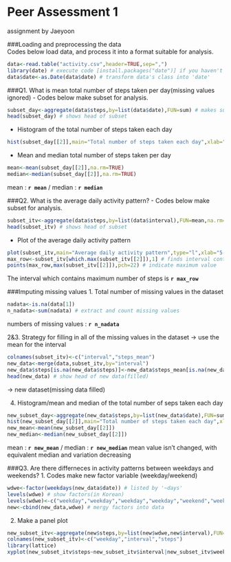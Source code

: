 Peer Assessment 1  
=====================
assignment by Jaeyoon

###Loading and preprocessing the data  
Codes below load data, and process it into a format suitable for analysis.
```r
data<-read.table("activity.csv",header=TRUE,sep=",")
library(date) # execute code [install.packages("date")] if you haven't installed packages "date" 
data$date<-as.Date(data$date) # transform data's class into 'date'
```

###Q1. What is mean total number of steps taken per day(missing values ignored)
- Codes below make subset for analysis.
```r
subset_day<-aggregate(data$steps,by=list(data$date),FUN=sum) # makes subset which counts steps by(per) date 
head(subset_day) # shows head of subset
```
- Histogram of the total number of steps taken each day
```r
hist(subset_day[[2]],main="Total number of steps taken each day",xlab="sum of steps") # makes histogram
```  

- Mean and median total number of steps taken per day
```r
mean<-mean(subset_day[[2]],na.rm=TRUE)
median<-median(subset_day[[2]],na.rm=TRUE)
```
mean : **`r mean`** / median : **`r median`**
  
###Q2. What is the average daily activity pattern?
- Codes below make subset for analysis.
```r
subset_itv<-aggregate(data$steps,by=list(data$interval),FUN=mean,na.rm=TRUE) # makes subset which average(mean) steps by(per) intervals
head(subset_itv) # shows head of subset
```
- Plot of the average daily activity pattern
```r
plot(subset_itv,main="Average daily activity pattern",type="l",xlab="5-minute interval",ylab="average number of steps taken, averaged across all days") # makes plot
max_row<-subset_itv[which.max(subset_itv[[2]]),1] # finds interval contains maximum number of steps
points(max_row,max(subset_itv[[2]]),pch=22) # indicate maximum value
```

The interval which contains maximum number of steps is **`r max_row`** 

###Imputing missing values
1. Total number of missing values in the dataset
```r
nadata<-is.na(data[1])
n_nadata<-sum(nadata) # extract and count missing values
```
numbers of missing values : **`r n_nadata`**  
  
2&3. Strategy for filling in all of the missing values in the dataset
  -> use the mean for the interval
```r
colnames(subset_itv)<-c("interval","steps_mean")
new_data<-merge(data,subset_itv,by="interval")
new_data$steps[is.na(new_data$steps)]<-new_data$steps_mean[is.na(new_data$steps)] # replace NA value with corresponding(same interval mean) value
head(new_data) # show head of new data(filled)
```  
  -> new dataset(missing data filled)
  
4. Histogram/mean and median of the total number of seps taken each day
```r
new_subset_day<-aggregate(new_data$steps,by=list(new_data$date),FUN=sum)
hist(new_subset_day[[2]],main="Total number of steps taken each day",xlab="sum of steps") # makes histogram
new_mean<-mean(new_subset_day[[2]])
new_median<-median(new_subset_day[[2]])
```  
mean : **`r new_mean`** / median : **`r new_median`**
mean value isn't changed, with equivalent median and variation decreasing

###Q3. Are there differneces in activity patterns between weekdays and weekends?
1. Codes make new factor variable (weekday/weekend)
```r
wdwe<-factor(weekdays(new_data$date)) # listed by '~days'
levels(wdwe) # show factors(in Korean)
levels(wdwe)<-c("weekday","weekday","weekday","weekday","weekend","weekend","weekday") # merge factors
new<-cbind(new_data,wdwe) # mergy factors into data
```
2. Make a panel plot
```r
new_subset_itv<-aggregate(new$steps,by=list(new$wdwe,new$interval),FUN=mean,na.rm=TRUE)
colnames(new_subset_itv)<-c("weekday","interval","steps")
library(lattice)
xyplot(new_subset_itv$steps~new_subset_itv$interval|new_subset_itv$weekday,layout=c(1,2),type="l",xlab="Interval",ylab="Number of steps")
```